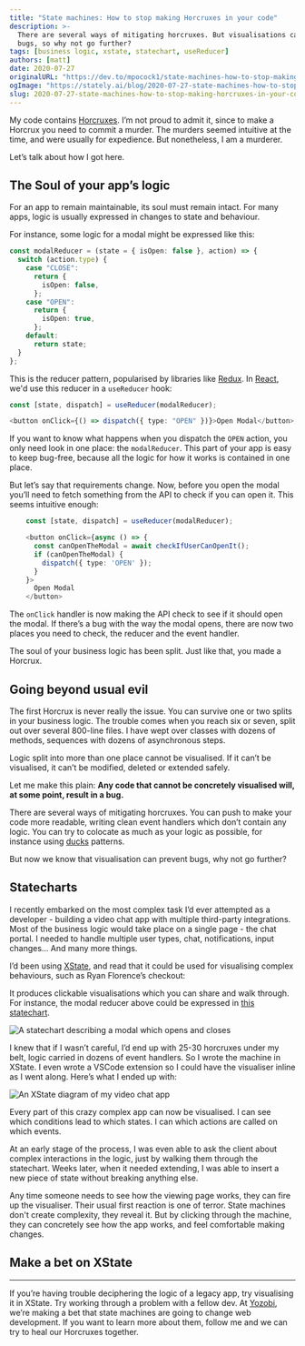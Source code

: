 ```yaml
---
title: "State machines: How to stop making Horcruxes in your code"
description: >-
  There are several ways of mitigating horcruxes. But visualisations can prevent
  bugs, so why not go further?
tags: [business logic, xstate, statechart, useReducer]
authors: [matt]
date: 2020-07-27
originalURL: "https://dev.to/mpocock1/state-machines-how-to-stop-making-horcruxes-in-your-code-gl5"
ogImage: "https://stately.ai/blog/2020-07-27-state-machines-how-to-stop-making-horcruxes-in-your-code.png"
slug: 2020-07-27-state-machines-how-to-stop-making-horcruxes-in-your-code
---
```


My code contains [Horcruxes](https://harrypotter.fandom.com/wiki/Horcrux). I’m not proud to admit it, since to make a Horcrux you need to commit a murder. The murders seemed intuitive at the time, and were usually for expedience. But nonetheless, I am a murderer.

Let’s talk about how I got here.

<!--truncate-->

## The Soul of your app’s logic

For an app to remain maintainable, its soul must remain intact. For many apps, logic is usually expressed in changes to state and behaviour.

For instance, some logic for a modal might be expressed like this:

```ts
const modalReducer = (state = { isOpen: false }, action) => {
  switch (action.type) {
    case "CLOSE":
      return {
        isOpen: false,
      };
    case "OPEN":
      return {
        isOpen: true,
      };
    default:
      return state;
  }
};
```

This is the reducer pattern, popularised by libraries like [Redux](https://redux.js.org/introduction/getting-started). In [React](https://reactjs.org/), we'd use this reducer in a `useReducer` hook:

```ts
const [state, dispatch] = useReducer(modalReducer);

<button onClick={() => dispatch({ type: "OPEN" })}>Open Modal</button>;
```

If you want to know what happens when you dispatch the `OPEN` action, you only need look in one place: the `modalReducer`. This part of your app is easy to keep bug-free, because all the logic for how it works is contained in one place.

But let’s say that requirements change. Now, before you open the modal you’ll need to fetch something from the API to check if you can open it. This seems intuitive enough:

```ts
    const [state, dispatch] = useReducer(modalReducer);

    <button onClick={async () => {
      const canOpenTheModal = await checkIfUserCanOpenIt();
      if (canOpenTheModal) {
        dispatch({ type: 'OPEN' });
      }
    }>
      Open Modal
    </button>
```

The `onClick` handler is now making the API check to see if it should open the modal. If there’s a bug with the way the modal opens, there are now two places you need to check, the reducer and the event handler.

The soul of your business logic has been split. Just like that, you made a Horcrux.

## Going beyond usual evil

The first Horcrux is never really the issue. You can survive one or two splits in your business logic. The trouble comes when you reach six or seven, split out over several 800-line files. I have wept over classes with dozens of methods, sequences with dozens of asynchronous steps.

Logic split into more than one place cannot be visualised. If it can’t be visualised, it can’t be modified, deleted or extended safely.

Let me make this plain: **Any code that cannot be concretely visualised will, at some point, result in a bug.**

There are several ways of mitigating horcruxes. You can push to make your code more readable, writing clean event handlers which don’t contain any logic. You can try to colocate as much as your logic as possible, for instance using [ducks](https://github.com/erikras/ducks-modular-redux) patterns.

But now we know that visualisation can prevent bugs, why not go further?

## Statecharts

I recently embarked on the most complex task I’d ever attempted as a developer - building a video chat app with multiple third-party integrations. Most of the business logic would take place on a single page - the chat portal. I needed to handle multiple user types, chat, notifications, input changes... And many more things.

I’d been using [XState](https://github.com/davidkpiano/xstate), and read that it could be used for visualising complex behaviours, such as Ryan Florence’s checkout:

<Tweet id="1084248892072329216" />

It produces clickable visualisations which you can share and walk through. For instance, the modal reducer above could be expressed in [this statechart](https://xstate.js.org/viz/?gist=56c56d2be397c4d5bea934c6d89e788d).

![A statechart describing a modal which opens and closes](https://res.cloudinary.com/practicaldev/image/fetch/s--XmLhsdr5--/c_limit%2Cf_auto%2Cfl_progressive%2Cq_auto%2Cw_880/https://dev-to-uploads.s3.amazonaws.com/i/2lb0ctiu7s207t9w44mg.png)

I knew that if I wasn’t careful, I’d end up with 25-30 horcruxes under my belt, logic carried in dozens of event handlers. So I wrote the machine in XState. I even wrote a VSCode extension so I could have the visualiser inline as I went along. Here’s what I ended up with:

![An XState diagram of my video chat app](https://res.cloudinary.com/practicaldev/image/fetch/s--oY3xYHhl--/c_limit%2Cf_auto%2Cfl_progressive%2Cq_auto%2Cw_880/https://dev-to-uploads.s3.amazonaws.com/i/33vxe2bcsxn8uvfzlgva.png)

Every part of this crazy complex app can now be visualised. I can see which conditions lead to which states. I can which actions are called on which events.

At an early stage of the process, I was even able to ask the client about complex interactions in the logic, just by walking them through the statechart. Weeks later, when it needed extending, I was able to insert a new piece of state without breaking anything else.

Any time someone needs to see how the viewing page works, they can fire up the visualiser. Their usual first reaction is one of terror. State machines don't create complexity, they reveal it. But by clicking through the machine, they can concretely see how the app works, and feel comfortable making changes.

## Make a bet on XState

---

If you’re having trouble deciphering the logic of a legacy app, try visualising it in XState. Try working through a problem with a fellow dev. At [Yozobi](http://yozobi.com/), we’re making a bet that state machines are going to change web development. If you want to learn more about them, follow me and we can try to heal our Horcruxes together.
